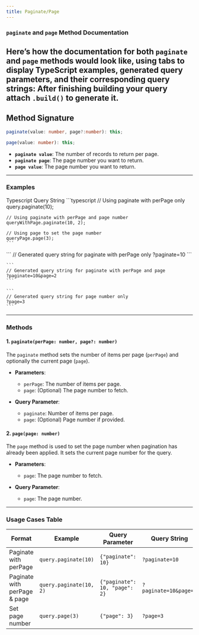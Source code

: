```yaml
---
title: Paginate/Page
---
```

### `paginate` and `page` Method Documentation
Here’s how the documentation for both `paginate` and `page` methods would look like, using tabs to display TypeScript examples, generated query parameters, and their corresponding query strings:
<Note type="note" title="Note">
  **After finishing building your query attach `.build()` to generate it.**
</Note>
---
## Method Signature

```typescript
paginate(value: number, page?:number): this;

page(value: number): this;
```

- **`paginate value`**: The number of records to return per page.
- **`paginate page`**: The page number you want to return.
- **`page value`**: The page number you want to return.

---
### Examples

<Tabs defaultValue="ts" className="pt-5 pb-1">
  <TabsList>
    <TabsTrigger value="ts">Typescript</TabsTrigger>
    <TabsTrigger value="string">Query String</TabsTrigger>
  </TabsList>

  <TabsContent value="ts">
    ```typescript
    // Using paginate with perPage only
    query.paginate(10);

    // Using paginate with perPage and page number
    queryWithPage.paginate(10, 2);

    // Using page to set the page number
    queryPage.page(3);
    ```
  </TabsContent>

  <TabsContent value="string">
    ```
    // Generated query string for paginate with perPage only
    ?paginate=10
    ```

    ```
    // Generated query string for paginate with perPage and page
    ?paginate=10&page=2
    ```

    ```
    // Generated query string for page number only
    ?page=3
    ```
  </TabsContent>
</Tabs>

---

### Methods

#### 1. `paginate(perPage: number, page?: number)`

The `paginate` method sets the number of items per page (`perPage`) and optionally the current page (`page`).

- **Parameters**:
  - `perPage`: The number of items per page.
  - `page`: (Optional) The page number to fetch.

- **Query Parameter**:
  - `paginate`: Number of items per page.
  - `page`: (Optional) Page number if provided.

#### 2. `page(page: number)`

The `page` method is used to set the page number when pagination has already been applied. It sets the current page number for the query.

- **Parameters**:
  - `page`: The page number to fetch.

- **Query Parameter**:
  - `page`: The page number.

---

### Usage Cases Table

| Format                  | Example                                  | Query Parameter                                    | Query String                           |
|-------------------------|------------------------------------------|---------------------------------------------------|----------------------------------------|
| Paginate with perPage    | `query.paginate(10)`                     | `{"paginate": 10}`                                | `?paginate=10`                         |
| Paginate with perPage & page | `query.paginate(10, 2)`                | `{"paginate": 10, "page": 2}`                     | `?paginate=10&page=2`                  |
| Set page number          | `query.page(3)`                          | `{"page": 3}`                                    | `?page=3`                              |
